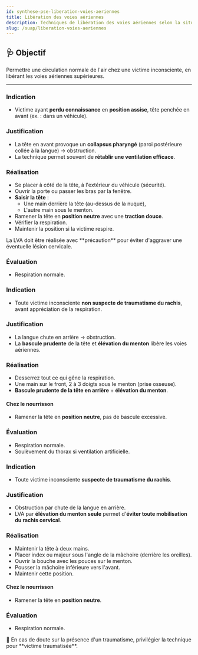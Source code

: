 ---
id: synthese-pse-liberation-voies-aeriennes
title: Libération des voies aériennes
description: Techniques de libération des voies aériennes selon la situation et le traumatisme
slug: /suap/liberation-voies-aeriennes
---


## 🩺 Objectif

Permettre une circulation normale de l'air chez une victime inconsciente, en libérant les voies aériennes supérieures.

---

<Tabs>
  <TabItem value="assise" label="🪑 Victime assise" default>

  ### Indication

  - Victime ayant **perdu connaissance** en **position assise**, tête penchée en avant (ex. : dans un véhicule).

  ### Justification

  - La tête en avant provoque un **collapsus pharyngé** (paroi postérieure collée à la langue) → obstruction.
  - La technique permet souvent de **rétablir une ventilation efficace**.

  ### Réalisation

  - Se placer à côté de la tête, à l'extérieur du véhicule (sécurité).
  - Ouvrir la porte ou passer les bras par la fenêtre.
  - **Saisir la tête** :
    - Une main derrière la tête (au-dessus de la nuque),
    - L'autre main sous le menton.
  - Ramener la tête en **position neutre** avec une **traction douce**.
  - Vérifier la respiration.
  - Maintenir la position si la victime respire.

  <Admonition type="warning">
  La LVA doit être réalisée avec **précaution** pour éviter d'aggraver une éventuelle lésion cervicale.
  </Admonition>

  ### Évaluation

  - Respiration normale.

</TabItem>

<TabItem value="non-traumatisee" label="🙂 Victime non traumatisée">

  ### Indication

  - Toute victime inconsciente **non suspecte de traumatisme du rachis**, avant appréciation de la respiration.

  ### Justification

  - La langue chute en arrière → obstruction.
  - La **bascule prudente** de la tête et **élévation du menton** libère les voies aériennes.

  ### Réalisation

  - Desserrez tout ce qui gêne la respiration.
  - Une main sur le front, 2 à 3 doigts sous le menton (prise osseuse).
  - **Bascule prudente de la tête en arrière** + **élévation du menton**.

  #### Chez le nourrisson

  - Ramener la tête en **position neutre**, pas de bascule excessive.

  ### Évaluation

  - Respiration normale.
  - Soulèvement du thorax si ventilation artificielle.

</TabItem>

<TabItem value="traumatisee" label="🧑‍🦽 Victime traumatisée">

  ### Indication

  - Toute victime inconsciente **suspecte de traumatisme du rachis**.

  ### Justification

  - Obstruction par chute de la langue en arrière.
  - LVA par **élévation du menton seule** permet d'**éviter toute mobilisation du rachis cervical**.

  ### Réalisation

  - Maintenir la tête à deux mains.
  - Placer index ou majeur sous l'angle de la mâchoire (derrière les oreilles).
  - Ouvrir la bouche avec les pouces sur le menton.
  - Pousser la mâchoire inférieure vers l'avant.
  - Maintenir cette position.

  #### Chez le nourrisson

  - Ramener la tête en **position neutre**.

  ### Évaluation

  - Respiration normale.

</TabItem>
</Tabs>

<Admonition type="info">
🧠 En cas de doute sur la présence d'un traumatisme, privilégier la technique pour **victime traumatisée**.
</Admonition>

